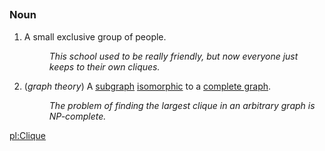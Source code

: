 =={{en}}==

===Noun===
# A small exclusive group of people.
#: ''This school used to be really friendly, but now everyone just keeps to their own cliques.''
# (''graph theory'') A [[subgraph]] [[isomorphic]] to a [[complete graph]].
#: ''The problem of finding the largest clique in an arbitrary graph is NP-complete.''

[[pl:Clique]]